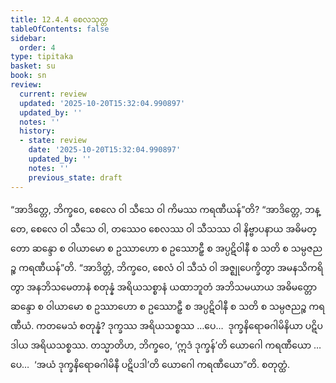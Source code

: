 ```yaml
---
title: 12.4.4 စေလသုတ္တ
tableOfContents: false
sidebar:
  order: 4
type: tipitaka
basket: su
book: sn
review:
  current: review
  updated: '2025-10-20T15:32:04.990897'
  updated_by: ''
  notes: ''
  history:
  - state: review
    date: '2025-10-20T15:32:04.990897'
    updated_by: ''
    notes: ''
    previous_state: draft
---
```



<DynamicBreadcrumb />


<ReviewStatus review={frontmatter.review} showDetails={true} />

<HypothesisAnnotation frontmatter={frontmatter} />

<Division number="1104" book="sn" e="ch" v="18" p="445">

<Paragraph number="2322" book="sn">
“အာဒိတ္တေ, ဘိက္ခဝေ, စေလေ ဝါ သီသေ ဝါ ကိမဿ ကရဏီယန်”တိ? “အာဒိတ္တေ, ဘန္တေ, စေလေ ဝါ သီသေ ဝါ, တဿေဝ စေလဿ ဝါ သီသဿ ဝါ နိဗ္ဗာပနာယ အဓိမတ္တော ဆန္ဒော စ ဝါယာမော စ ဥဿာဟော စ ဥဿောဠှီ စ အပ္ပဋိဝါနီ စ သတိ စ သမ္ပဇညဉ္စ ကရဏီယန်”တိ.
</Paragraph>

<Paragraph number="2323" book="sn">
“အာဒိတ္တံ, ဘိက္ခဝေ, စေလံ ဝါ သီသံ ဝါ အဇ္ဈုပေက္ခိတွာ အမနသိကရိတွာ အနဘိသမေတာနံ စတုန္နံ အရိယသစ္စာနံ ယထာဘူတံ အဘိသမယာယ အဓိမတ္တော ဆန္ဒော စ ဝါယာမော စ ဥဿာဟော စ ဥဿောဠှီ စ အပ္ပဋိဝါနီ စ သတိ စ သမ္ပဇညဉ္စ ကရဏီယံ. ကတမေသံ စတုန္နံ? ဒုက္ခဿ အရိယသစ္စဿ …ပေ…  ဒုက္ခနိရောဓဂါမိနိယာ ပဋိပဒါယ အရိယသစ္စဿ.
</Paragraph>

<Paragraph number="2324" book="sn">
တသ္မာတိဟ, ဘိက္ခဝေ, ‘ဣဒံ ဒုက္ခန်’တိ ယောဂေါ ကရဏီယော …ပေ…  ‘အယံ ဒုက္ခနိရောဓဂါမိနီ ပဋိပဒါ’တိ ယောဂေါ ကရဏီယော”တိ.

</Paragraph>
</Division>

<Paragraph number="2325" type="center" book="sn">
စတုတ္ထံ.
</Paragraph>